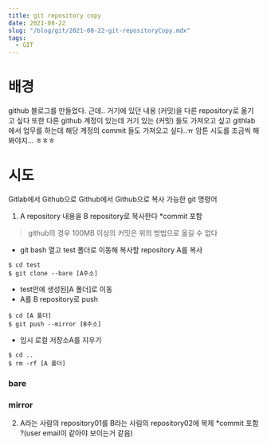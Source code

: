 ```yaml
---
title: git repository copy
date: 2021-08-22
slug: "/blog/git/2021-08-22-git-repositoryCopy.mdx"
tags:
  - GIT
---
```

# 배경
github 블로그를 만들었다. 근데.. 거기에 있던 내용 (커밋)을 다른 repository로 옮기고 싶다
또한 다른 github 계정이 있는데 거기 있는 (커밋) 들도 가져오고 싶고
githlab 에서 업무를 하는데 해당 계정의 commit 들도 가져오고 싶다..ㅠ
암튼 시도를 조금씩 해봐야지... ㅎㅎㅎ

# 시도

Gitlab에서 Github으로
Github에서 Github으로
복사 가능한 git 명령어

1. A repository 내용을 B repository로 복사한다
   *commit 포함
> github의 경우 100MB 이상의 커밋은 위의 방법으로 옮길 수 없다

- git bash 열고 test 폴더로 이동해 복사할 repository A를 복사
```git
$ cd test
$ git clone --bare [A주소]
```
- test안에 생성된[A 폴더]로 이동
- A를 B repository로 push
```git
$ cd [A 폴더]
$ git push --mirror [B주소]
```
- 임시 로컬 저장소A를 지우기
```git
$ cd ..
$ rm -rf [A 폴더]
```

### bare
### mirror


2. A라는 사람의 repository01를
   B라는 사림의 repository02에 복제
   *commit 포함 ?(user email이 같아야 보이는거 같음)



